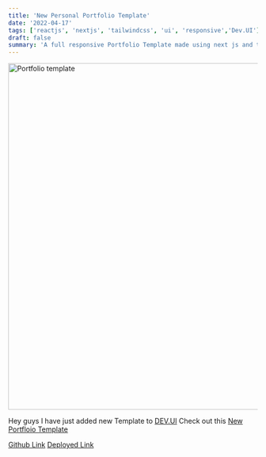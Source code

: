 ```yaml
---
title: 'New Personal Portfolio Template'
date: '2022-04-17'
tags: ['reactjs', 'nextjs', 'tailwindcss', 'ui', 'responsive','Dev.UI']
draft: false
summary: 'A full responsive Portfolio Template made using next js and tailwindcss'
---
```


<img src="https://res.cloudinary.com/ddcg0rzlo/image/upload/v1650175148/template-8-min_x2ynj2.jpg" alt="Portfolio template"  width="700" height="700" />


Hey guys I have just added new Template to [DEV.UI](https://dev-ui.vercel.app/)
Check out this [New Portfloio Template](https://dev-ui.vercel.app/templates/portfolio)

[Github Link](https://github.com/kumard3/dev-ui-templates/tree/main/template-8)
[Deployed Link](https://portfolio-templte.pages.dev/)